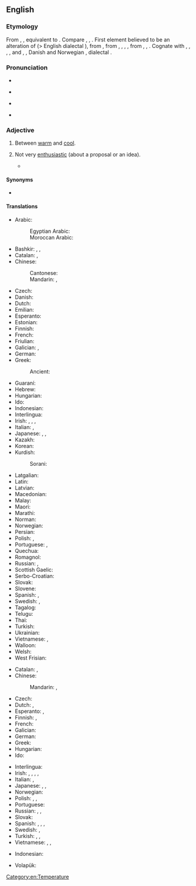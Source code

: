 ==English==

===Etymology===
From {{inh|en|enm|leukwarm}}, {{m|enm|lukewarm|t=lukewarm, tepid}}, equivalent to {{af|en|luke|t1=lukewarm|warm}}. Compare {{cog|stq|luukwoarm|t=lukewarm}}, {{cog|nds-de|luukwarm|t=lukewarm}},
{{cog|de|lauwarm|t=lukewarm}}. First element believed to be an alteration of {{etyl|enm|en}} {{m|enm|lew||tepid}} (> English dialectal {{m|en|lew}}), from {{etyl|ang|en}} {{m|ang|hlēow||warm, sunny}}, from {{etyl|gem-pro|en}} {{m|gem-pro|*hliwjaz}}, {{m|gem-pro|*hlēwaz}}, {{m|gem-pro|*hlūmaz}}, {{m|gem-pro|*hleumaz||warm}}, from {{etyl|ine-pro|en}} {{m|ine-pro|*ḱal(w)e-}}, {{m|ine-pro|*ḱel(w)e-}}, {{m|ine-pro|*k(')lēw-||warm, hot}}. Cognate with {{cog|nl|lauw||tepid}}, {{cog|de|lauwarm||lukewarm}}, {{cog|fo|lýggjur||warm}}, {{cog|sv|ljum||lukewarm}}, {{m|sv|ljummen||lukewarm}} and {{m|sv|ly||warm}}, {{cog|da|lummer||muggy}}, Danish and Norwegian {{m|da|lunken||tepid}}, {{etyl|sv|-}} dialectal {{m|sv|ljummen||lukewarm}}.

===Pronunciation===
* {{rhymes|en|ɔː(r)m}}
* {{a|UK}} {{IPA|en|/ˌluːkˈwɔːm/}}
* {{a|US}} {{IPA|en|/ˌlukˈwɔɹm/|/ˈluk.wɔɹm/}}
* {{audio|en|en-us-lukewarm.ogg|Audio (US)}}

===Adjective===
{{en-adj|er|more}}

# {{lb|en|[[temperature]]}} Between [[warm]] and [[cool]].
#: {{ux|en|Wash it in '''lukewarm''' water.}}
#: {{ux|en|My curry is '''lukewarm'''.}}
# Not very [[enthusiastic]] (about a proposal or an idea).
#: {{ux|en|The suggestion met with only a '''lukewarm''' response.}}
#* {{quote-book|en|year=1898|author={{w|Winston Churchill (novelist)|Winston Churchill}}
|title={{w|The Celebrity}}|chapter=10
|passage=The skipper Mr. Cooke had hired at Far Harbor was a God-fearing man with a '''luke warm''' interest in his new billet and employer, and had only been prevailed upon to take charge of the yacht after the offer of an emolument equal to half a year's sea pay of an ensign in the navy.}}

====Synonyms====
* {{l|en|tepid}}

====Translations====
{{trans-top|temperature}}
* Arabic:
*: Egyptian Arabic: {{t|arz|فاتر|tr=fātir}}
*: Moroccan Arabic: {{t|ary|دافي|m|tr=dafi}}
* Bashkir: {{t|ba|имшеү|sc=Cyrl}}, {{t|ba|йылымыс|sc=Cyrl}}, {{t|ba|йылымса|sc=Cyrl}}
* Catalan: {{t|ca|tebi|m}}, {{t|ca|tèbia|f}}
* Chinese:
*: Cantonese: {{t|yue|溫|tr=wan1|sc=Hani}}
*: Mandarin: {{t+|cmn|溫|sc=Hani}}, {{t+|cmn|温|tr=wēn|sc=Hani}}
* Czech: {{t+|cs|vlažný|m}}
* Danish: {{t|da|lunken}}
* Dutch: {{t+|nl|lauw}}
* Emilian: {{t|egl|tevad}}
* Esperanto: {{t|eo|varmeta}}
* Estonian: {{t|et|leige}}
* Finnish: {{t+|fi|haalea}}
* French: {{t+|fr|tiède}}
* Friulian: {{t|fur|tivid}}
* Galician: {{t+|gl|tépedo}}, {{t+|gl|morno}}
* German: {{t+|de|lauwarm}}
* Greek: {{t+|el|χλιαρός|m}}
*: Ancient: {{t|grc|χλιαρός}}
* Guaraní: {{t|gn|akyvy}}
* Hebrew: {{t+|he|פּוֹשֵׁר|m|tr=posher|sc=Hebr}}
* Hungarian: {{t+|hu|langyos}}
* Ido: {{t+|io|varmeta}}
* Indonesian: {{t|id|hangat-hangat}}
* Interlingua: {{t|ia|tepide}}
* Irish: {{t|ga|bog}}, {{t|ga|alabhog}}, {{t|ga|alathe}}, {{t|ga|bogthe}}
* Italian: {{t+|it|tiepido|m}}, {{t+|it|tiepida|f}}
* Japanese: {{t+|ja|ぬるい|tr=nurui}}, {{t|ja|生暖かい|tr=nama-atatakai}}, {{t|ja|生ぬるい|tr=namanurui}}
* Kazakh: {{t|kk|қанжылым}}
* Korean: {{t|ko|미지근한}}
* Kurdish:
*: Sorani: {{t+|ku|شلتێن}}
{{trans-mid}}
* Latgalian: {{t|ltg|rondons}}
* Latin: {{t|la|tepidus}}
* Latvian: {{t|lv|remdens}}
* Macedonian: {{t|mk|млак|m}}
* Malay: {{t|ms|suam}}
* Maori: {{t|mi|aromahana}}
* Marathi: {{t|mr|कोमट|sc=Deva}}
* Norman: {{t|nrf|tchiède}}
* Norwegian: {{t+|no|lunken}}
* Persian: {{t+|fa|ولرم|tr=velarm}}
* Polish: {{t+|pl|chłodny}}, {{t+|pl|letni}}
* Portuguese: {{t+|pt|morno}}, {{t+|pt|tépido}}
* Quechua: {{t|qu|pari}}
* Romagnol: {{t|rgn|tevvd}}
* Russian: {{t+|ru|теплова́тый}}, {{t|ru|[[чуть]] [[тёплый]]}}
* Scottish Gaelic: {{t|gd|flodach}}
* Serbo-Croatian: {{t+|sh|mlako|n}}
* Slovak: {{t|sk|vlažný}}
* Slovene: {{t+|sl|mlačen}}
* Spanish: {{t+|es|tibio}}, {{t+|es|templado}}
* Swedish: {{t+|sv|ljum}}, {{t+|sv|ljummen}}
* Tagalog: {{t|tl|maligamgam}}
* Telugu: {{t+|te|గోరువెచ్చని}}
* Thai: {{t|th|อุ่นๆ|tr=oon-oon}}
* Turkish: {{t+|tr|ılık}}
* Ukrainian: {{t|uk|теплуватий}}
* Vietnamese: {{t+|vi|ấm}}, {{t+|vi|âm ấm}}
* Walloon: {{t+|wa|tiene|m|f}}
* Welsh: {{t+|cy|llugoer}}
* West Frisian: {{t|fy|lij}}
{{trans-bottom}}

{{trans-top|not very enthusiastic}}
* Catalan: {{t|ca|tebi|m}}, {{t|ca|tèbia|f}}
* Chinese:
*: Mandarin: {{t|cmn|不热情的|sc=Hani}}, {{t|cmn|冷淡的|sc=Hani}}
* Czech: {{t+|cs|vlažný|m}}
* Dutch: {{t+|nl|lauw}}, {{t+|nl|flauw}}
* Esperanto: {{t+|eo|indiferenta}}, {{t|eo|neentuziasma}}
* Finnish: {{t+|fi|vaimea}}, {{t+|fi|laimea}}
* French: {{t+|fr|tiède}}
* Galician: {{t+|gl|morno}}
* German: {{t+|de|lau}}
* Greek: {{t+|el|χλιαρός|m}}
* Hungarian: {{t+|hu|lagymatag}}
* Ido: {{t|io|nezeloza}}
{{trans-mid}}
* Interlingua: {{t|ia|tepide}}
* Irish: {{t|ga|fuarbhruite}}, {{t|ga|fuarspreosach}}, {{t|ga|lagspreosach}}, {{t|ga|patuar}}, {{t|ga|fuarchráifeach}} {{qualifier|in religion}}
* Italian: {{t+|it|tiepido|m}}, {{t+|it|tiepida|f}}
* Japanese: {{t|ja|冷めた|tr=sameta}}, {{t|ja|白けた|tr=shiraketa}}, {{t|ja|気が進まない|tr=ki ga susumanai}}
* Norwegian: {{t+|no|lunken}}
* Polish: {{t+|pl|chłodny}}, {{t+|pl|sceptyczny}}, {{t|pl|zdystansowany}}
* Portuguese: {{t+|pt|morno}}
* Russian: {{t+|ru|прохла́дный}}, {{t+|ru|равноду́шный}}, {{t+|ru|безразли́чный}}
* Slovak: {{t|sk|vlažný}}
* Spanish: {{t+|es|tibio}}, {{t|es|[[poco]] [[entusiasta]]}}, {{t+|es|desinteresado}}, {{t+|es|indiferente}}
* Swedish: {{t+|sv|ljum}}, {{t+|sv|likgiltig}}
* Turkish: {{t+|tr|umursamaz}}, {{t+|tr|ilgisiz}}, {{t+|tr|kayıtsız}}
* Vietnamese: {{t+|vi|thờ ơ}}, {{t+|vi|lãnh đạm}}, {{t+|vi|hờ hững}}
{{trans-bottom}}

{{checktrans-top}}
* Indonesian: {{t-check|id|[[suam-suam]] [[kuku]]}} <!-- was "[[suam-suam]] [[kuku]]" - assumed sum-of-parts; if an idiom, remove the wikilinks to the individual words. see [[User:Kephir/gadgets/xte#Translation_fixing]] -->
{{trans-mid}}
* Volapük: {{t+check|vo|vamülik}}
{{trans-bottom}}

[[Category:en:Temperature]]